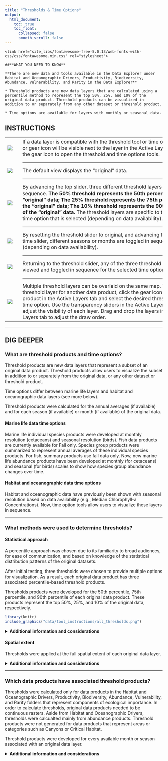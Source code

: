```yaml
---
title: "Thresholds & Time Options"
output: 
  html_document:
    toc: true
    toc_float:
      collapsed: false
      smooth_scroll: false
---
```

<link rel="stylesheet" href="https://use.fontawesome.com/releases/v5.0.13/css/all.css" integrity="sha384-DNOHZ68U8hZfKXOrtjWvjxusGo9WQnrNx2sqG0tfsghAvtVlRW3tvkXWZh58N9jp" crossorigin="anonymous">

<link href="site_libs/fontawesome-free-5.0.13/web-fonts-with-css/css/fontawesome.min.css" rel="stylesheet">

```block

<link href="site_libs/fontawesome-free-5.0.13/web-fonts-with-css/css/fontawesome.min.css" rel="stylesheet">

##**WHAT YOU NEED TO KNOW**  

**There are new data and tools available in the Data Explorer under Habitat and Oceanographic Drivers, Productivity, Biodiversity, Abundance, Vulnerability, and Rarity in the Data Explorer**

* Threshold products are new data layers that are calculated using a percentile method to represent the top 50%, 25%, and 10% of the original data product. Threshold products can be visualized in addition to or separately from any other dataset or threshold product.  

* Time options are available for layers with monthly or seasonal data.

```

## INSTRUCTIONS
|                                       |   |                                              |
|---------------------------------------|---|----------------------------------------------|
|![](data/tool_instructions/instruct-1.png) | | If a data layer is compatible with the threshold tool or time options, a cog or gear icon <i class="fas fa-cog"></i> will be visible next to the layer in the Active Layers Tab. Click the gear icon to open the threshold and time options tools.
|  |   |-------------------------------------------------------------------------------------------------------|
|![](data/tool_instructions/instruct-2.png) | | The default view displays the “original” data.
|  |   |-------------------------------------------------------------------------------------------------------|
|![](data/tool_instructions/instruct-3.png) | | By advancing the top slider, three different threshold layers are toggled in sequence. **The 50% threshold represents the 50th percentile of the “original” data; The 25% threshold represents the 75th percentile of the “original” data; The 10% threshold represents the 90th percentile of the “original” data.** The threshold layers are specific to the particular time option that is selected (depending on data availability). 
|  |   |-------------------------------------------------------------------------------------------------------|
|![](data/tool_instructions/instruct-4.png) | | By resetting the threshold slider to original, and advancing the bottom time slider, different seasons or months are toggled in sequence (depending on data availability).
|  |   |-------------------------------------------------------------------------------------------------------|
|![](data/tool_instructions/instruct-4.png) | | Returning to the threshold slider, any of the three threshold layers can be viewed and toggled in sequence for the selected time option.
|  |   |-------------------------------------------------------------------------------------------------------|
|![](data/tool_instructions/instruct-6.png) | | Multiple threshold layers can be overlaid on the same map. To add a threshold layer for another data product, click the gear icon for that data product in the Active Layers tab and select the desired threshold and time option. Use the transparency sliders in the Active Layers tab to adjust the visibility of each layer. Drag and drop the layers in the Active Layers tab to adjust the draw order. |

***

## DIG DEEPER

### What are threshold products and time options?
Threshold products are new data layers that represent a subset of an original 
data product. Threshold products allow users to visualize the subset in addition 
to or separately from the original data, or any other dataset or threshold 
product.    

Time options differ between marine life layers and habitat and oceanographic 
data layers (see more below).  

Threshold products were calculated for the annual averages (if available) and for 
each season (if available) or month (if available) of the original data.

#### Marine life data time options    
Marine life individual species products were developed at monthly resolution 
(cetaceans) and seasonal resolution (birds). Fish data products are currently 
available for Fall only. Species group products were summarized to represent 
annual averages of these individual species products. For fish, summary products 
use fall data only. Now, new marine life abundance products have been developed 
at monthly (for cetaceans) and seasonal (for birds) scales to show how species 
group abundance changes over time.  

#### Habitat and oceanographic data time options
Habitat and oceanographic data have previously been shown with seasonal 
resolution based on data availability (e.g., Median Chlorophyll-a Concentrations). 
Now, time option tools allow users to visualize these layers in sequence.  

***

### What methods were used to determine thresholds?
#### Statistical approach
A percentile approach was chosen due to its familiarity to broad audiences, 
for ease of communication, and based on knowledge of the statistical 
distribution patterns of the original datasets.  

After initial testing, three thresholds were chosen to provide multiple options 
for visualization. As a result, each original data product has three associated 
percentile-based threshold products.

Thresholds products were developed for the 50th percentile, 75th percentile, and 
90th percentile of each original data product. These products represent the top 
50%, 25%, and 10% of the original data, respectively.  

```r
library(knitr)
include_graphics("data/tool_instructions/all_thresholds.png")
```

<details>
<summary> **Additional information and considerations** </summary>

* **There are many other statistical approaches for calculating thresholds, including using custom/unique approaches depending on the dataset. In the current work, thresholds were applied uniformly to all datasets for demonstration purposes.**  

* **Ecological approaches to defining thresholds could also be considered.**  

* **Most of the original datasets are not normally-distributed, which can affect how different statistical thresholding methods represent the data.**  

</details>

#### Spatial extent
Thresholds were applied at the full spatial extent of each original data layer.

<details>
<summary> **Additional information and considerations** </summary>

**For some datasets, the range of values is expected to differ depending on 
spatial extent. For example, Habitat Complexity values are much higher around 
seamounts and canyons than coastal and shelf environments. Therefore, threshold 
products will always highlight canyon and seamount areas while areas of high
relative habitat complexity near the coast and on the shelf will be less 
obvious in these maps. One option to address this issue is to segment the data 
into nearshore and offshore areas and calculate thresholds on those separate 
geographies.**    

**If the original data were clipped to display a particular study area or region, 
the resulting areas highlighted by threshold products would be different from 
areas highlighted when the full extent of the data is considered. For a clipped
study area, the resulting threshold products would only represent the top 10% of 
the original data *in that study area or region*, for example, and would not be 
comparable to areas derived from thresholds calculated for the full extent of 
the data, or for any other study area or region.**    

</details>

***

### Which data products have associated threshold products?
Thresholds were calculated only for data products in the Habitat and 
Oceanographic Drivers, Productivity, Biodiversity, Abundance, Vulnerability, and 
Rarity folders that represent components of ecological importance. In order to 
calculate thresholds, original data products needed to be continuous rasters. 
Aside from Habitat and Oceanographic Drivers, thresholds were calcualted mainly 
from abundance products. Threshold products were not generated for data products 
that represent areas or categories such as Canyons or Critical Habitat.  

Threshold products were developed for every available month or season associated 
with an original data layer.  

<details>
<summary> **Additional information and considerations** </summary>

**Threshold products were not calculated for the following products:**    

* *Species Richness* - from a statistical perspsective, these layers are more 
similar to categorical data. Initial tests of thresholds applied to these 
products generated confusing results.   

* *Simpson and Shannon Diversity Indices* - because the numerical value of these 
indices does not have an easily interpreted absolute meaning, thresholds were 
not applied to these products. Initial tests of thresholds applied to these 
products generated results that were difficult to interpret.

**For original data products with large numbers of zeroes, some of the areas highlighted by threshold products include large numbers of zeroes. For the following datasets, the 50% threshold layer therefore displays as the full extent of the data: **  

* Anticyclonic eddy probability winter, spring summer  

**For the following datasets, the 50% threshold layer is shown without zeroes:** 

* Baleen whales July, August, September  

* Cetaceans sensitive to high-frequency sound, all months  

* Cetaceans sensitive to low-frequency sound July, August, September  

**For the following datasets, the 25% threshold layer is shown without zeroes:**  

* Cetaceans sensitive to high-frequency sound April, May, October, November  







